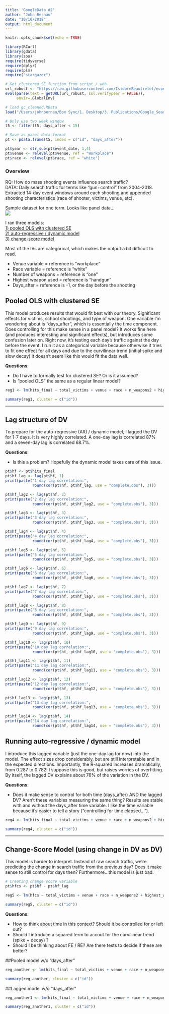 ```yaml
---
title: 'GoogleData #2'
author: "John Bernau"
date: "10/10/2018"
output: html_document
---
```


```r
knitr::opts_chunk$set(echo = TRUE)
```

```r
library(RCurl)
library(gdata) 
library(zoo)
require(tidyverse)
require(dplyr)
require(plm)
require("stargazer")

# Get clustered SE function from script / web
url_robust <- "https://raw.githubusercontent.com/IsidoreBeautrelet/economictheoryblog/master/robust_summary.R"
eval(parse(text = getURL(url_robust, ssl.verifypeer = FALSE)),
     envir=.GlobalEnv)

# load gc_cleaned.RData
load("/Users/johnbernau/Box Sync/1. Desktop/3. Publications/Google_Search_Data/Analysis/9.19.18 session/gc_cleaned.RData")

# Only use two week window
t5 <- filter(t5, days_after < 15)

# Save as panel data format
pt <- pdata.frame(t5, index = c("id", "days_after"))

pt$year <- str_sub(pt$event_date, 1,4)
pt$venue <- relevel(pt$venue, ref = "Workplace")
pt$race <- relevel(pt$race, ref = "white")
```

### Overview  
RQ: How do mass shooting events influence search traffic?  
DATA: Daily search traffic for terms like "gun+control" from 2004-2018. Extracted 14-day event windows around each shooting and appended shooting characteristics (race of shooter, victims, venue, etc). 

Sample dataset for one term. Looks like panel data...  
<img src = "/private/sample.png">
  
  
I ran three models:  
[1) pooled OLS with clustered SE](#pols)  
[2) auto-regressive / dynamic model](#ardm)  
[3) change-score model](#csm)  

Most of the IVs are categorical, which makes the output a bit difficult to read.  

* Venue variable = reference is "workplace"  
* Race variable = reference is "white"  
* Number of weapons = reference is "one"  
* Highest weapon used = reference is "handgun"  
* Days_after = reference is -1, or the day before the shooting  


<a name="pols"></a>

## Pooled OLS with clustered SE
This model produces results that would fit best with our theory. Significant effects for victims, school shootings, and type of weapon. One variable I'm wondering about is "days_after", which is essentially the time component. Does controlling for this make sense in a panel model? It works fine here (and produces interesting and significant effects), but introduces some confusion later on. Right now, it's testing each day's traffic against the day before the event. I run it as a categorical variable because otherwise it tries to fit one effect for all days and due to the curvilinear trend (initial spike and slow decay) it doesn't seem like this would fit the data well.

**Questions:**  

* Do I have to formally test for clustered SE? Or is it assumed?  
* Is "pooled OLS" the same as a regular linear model?  


```r
reg1 <- lm(hits_final ~ total_victims + venue + race + n_weapons2 + highest_weapon + days_after, data=pt)

summary(reg1, cluster = c("id"))

```

___  

## Lag structure of DV  
To prepare for the auto-regressive (AR) / dynamic model, I lagged the DV for 1-7 days. It is very highly correlated. A one-day lag is correlated 87% and a seven-day lag is correlated 68.7%.  

**Questions:**  

* Is this a problem? Hopefully the dynamic model takes care of this issue.  
```r
pt$hf <- pt$hits_final
pt$hf_lag <- lag(pt$hf, 1)
print(paste("1 day lag correlation:", 
            round(cor(pt$hf, pt$hf_lag, use = "complete.obs"), 3)))

pt$hf_lag2 <- lag(pt$hf, 2)
print(paste("2 day lag correlation:", 
            round(cor(pt$hf, pt$hf_lag2, use = "complete.obs"), 3)))

pt$hf_lag3 <- lag(pt$hf, 3)
print(paste("3 day lag correlation:", 
            round(cor(pt$hf, pt$hf_lag3, use = "complete.obs"), 3)))

pt$hf_lag4 <- lag(pt$hf, 4)
print(paste("4 day lag correlation:", 
            round(cor(pt$hf, pt$hf_lag4, use = "complete.obs"), 3)))

pt$hf_lag5 <- lag(pt$hf, 5)
print(paste("5 day lag correlation:", 
            round(cor(pt$hf, pt$hf_lag5, use = "complete.obs"), 3)))

pt$hf_lag6 <- lag(pt$hf, 6)
print(paste("6 day lag correlation:", 
            round(cor(pt$hf, pt$hf_lag6, use = "complete.obs"), 3)))

pt$hf_lag7 <- lag(pt$hf, 7)
print(paste("7 day lag correlation:", 
            round(cor(pt$hf, pt$hf_lag7, use = "complete.obs"), 3)))

pt$hf_lag8 <- lag(pt$hf, 8)
print(paste("8 day lag correlation:", 
            round(cor(pt$hf, pt$hf_lag8, use = "complete.obs"), 3)))

pt$hf_lag9 <- lag(pt$hf, 9)
print(paste("9 day lag correlation:", 
            round(cor(pt$hf, pt$hf_lag9, use = "complete.obs"), 3)))

pt$hf_lag10 <- lag(pt$hf, 10)
print(paste("10 day lag correlation:", 
            round(cor(pt$hf, pt$hf_lag10, use = "complete.obs"), 3)))

pt$hf_lag11 <- lag(pt$hf, 11)
print(paste("11 day lag correlation:", 
            round(cor(pt$hf, pt$hf_lag11, use = "complete.obs"), 3)))

pt$hf_lag12 <- lag(pt$hf, 12)
print(paste("12 day lag correlation:", 
            round(cor(pt$hf, pt$hf_lag12, use = "complete.obs"), 3)))

pt$hf_lag13 <- lag(pt$hf, 13)
print(paste("13 day lag correlation:", 
            round(cor(pt$hf, pt$hf_lag13, use = "complete.obs"), 3)))

pt$hf_lag14 <- lag(pt$hf, 14)
print(paste("14 day lag correlation:", 
            round(cor(pt$hf, pt$hf_lag14, use = "complete.obs"), 3)))

```

<a name="ardm"></a>

## Running auto-regressive / dynamic model
I introduce this lagged variable (just the one-day lag for now) into the model. The effect sizes drop considerably, but are still interpretable and in the expected directions. Importantly, the R-squared increases dramatically, from 0.287 to 0.782! I suppose this is good, but raises worries of overfitting. By itself, the lagged DV explains about 76% of the variation in the DV.

**Questions:**  

* Does it make sense to control for both time (days_after) AND the lagged DV? Aren't these variables measuring the same thing? Results are stable with and without the days_after time variable. I like the time variable because it's easier to tell a story ("controlling for time elapsed..."). 

```r
reg4 <- lm(hits_final ~ total_victims + venue + race + n_weapons2 + highest_weapon + days_after + hf_lag, data=pt)

summary(reg4, cluster = c("id"))
```

___  

<a name="csm"></a>

## Change-Score Model (using change in DV as DV)
This model is harder to interpret. Instead of raw search traffic, we're predicting the change in search traffic from the previous day? Does it make sense to still control for days then? Furthermore...this model is just bad. 

```r
# Creating change score variable
pt$hfcs <- pt$hf - pt$hf_lag

reg5 <- lm(hfcs ~ total_victims + venue + race + n_weapons2 + highest_weapon + days_after, data=pt)

summary(reg5, cluster = c("id"))
```

**Questions:**  

* How to think about time in this context? Should it be controlled for or left out? 
* Should I introduce a squared term to accout for the curvilinear trend (spike + decay)
?  
* Should I be thinking about FE / RE? Are there tests to decide if these are better?  

##Pooled model w/o "days_after"

```r
reg_another <- lm(hits_final ~ total_victims + venue + race + n_weapons2 + highest_weapon, data=pt)

summary(reg_another, cluster = c("id"))

```

##Lagged model w/o "days_after"

```r
reg_another1 <- lm(hits_final ~ total_victims + venue + race + n_weapons2 + highest_weapon + hf_lag, data=pt)

summary(reg_another1, cluster = c("id"))
```

